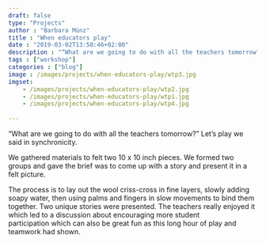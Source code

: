 ---
draft: false
type: "Projects"
author : "Barbara Münz"
title : "When educators play"
date : "2019-03-02T13:50:46+02:00"
description : "“What are we going to do with all the teachers tomorrow?” Let’s play we said in synchronicity."
tags : ["workshop"]
categories : ["blog"]
image : /images/projects/when-educators-play/wtp3.jpg
imgset:
    - /images/projects/when-educators-play/wtp2.jpg
    - /images/projects/when-educators-play/wtp1.jpg
    - /images/projects/when-educators-play/wtp4.jpg
    
---

“What are we going to do with all the teachers tomorrow?” Let’s play we said in synchronicity.

We gathered materials to felt two 10 x 10 inch pieces. We formed two groups and gave the brief was to come up with a story and present it in a felt picture. 

The process is to lay out the wool criss-cross in fine layers, slowly adding soapy water, then using palms and fingers in slow movements to bind them together. Two unique stories were presented. The teachers really enjoyed it which led to a discussion about encouraging more student participation which can also be great fun as this long hour of play and teamwork had shown.
